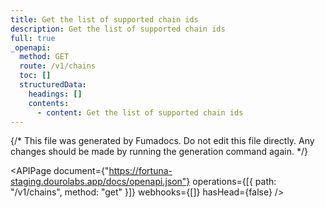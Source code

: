 ```yaml
---
title: Get the list of supported chain ids
description: Get the list of supported chain ids
full: true
_openapi:
  method: GET
  route: /v1/chains
  toc: []
  structuredData:
    headings: []
    contents:
      - content: Get the list of supported chain ids
---
```


{/* This file was generated by Fumadocs. Do not edit this file directly. Any changes should be made by running the generation command again. */}

<APIPage
  document={"https://fortuna-staging.dourolabs.app/docs/openapi.json"}
  operations={[{ path: "/v1/chains", method: "get" }]}
  webhooks={[]}
  hasHead={false}
/>
